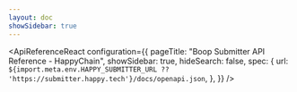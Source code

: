 ```yaml
---
layout: doc
showSidebar: true
---
```


<ApiReferenceReact
    configuration={{
        pageTitle: "Boop Submitter API Reference - HappyChain",
        showSidebar: true,
        hideSearch: false,
        spec: {
            url: `${import.meta.env.HAPPY_SUBMITTER_URL ?? 'https://submitter.happy.tech'}/docs/openapi.json`,
        },
    }}
/>
